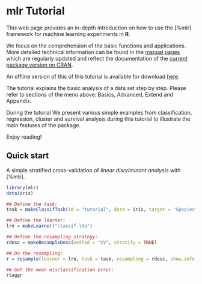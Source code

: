 # mlr Tutorial
This web page provides an in-depth introduction on how to
use the [%mlr] framework for machine learning experiments in **R**.

We focus on the comprehension of the basic functions and applications.
More detailed technical information can be found in the [manual pages](%mlr) which
are regularly updated and reflect the documentation of the [current package version on CRAN](http://cran.r-project.org/web/packages/mlr/index.html).

An offline version of this of this tutorial is available for download [here](http://berndbischl.github.io/mlr/tutorial/mlr_tutorial.zip).

The tutorial explains the basic analysis of a data set step by step.
Please refer to sections of the menu above: Basics, Advanced, Extend and Appendix.

During the tutorial We present various simple examples from classification, regression, cluster and
survival analysis during this tutorial to illustrate the main features of the package.

Enjoy reading!

## Quick start
A simple stratified cross-validation of  *linear discriminant analysis* with [%mlr].
```r
library(mlr)
data(iris)

## Define the task:
task = makeClassifTask(id = "tutorial", data = iris, target = "Species")

## Define the learner:
lrn = makeLearner("classif.lda")

## Define the resampling strategy:
rdesc = makeResampleDesc(method = "CV", stratify = TRUE)

## Do the resampling:
r = resample(learner = lrn, task = task, resampling = rdesc, show.info = FALSE)

## Get the mean misclassification error:
r$aggr
```
